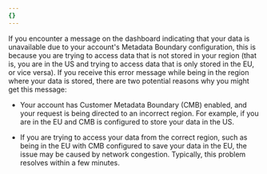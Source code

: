 ```yaml
---
{}
---
```


If you encounter a message on the dashboard indicating that your data is unavailable due to your account's Metadata Boundary configuration, this is because you are trying to access data that is not stored in your region (that is, you are in the US and trying to access data that is only stored in the EU, or vice versa). If you receive this error message while being in the region where your data is stored, there are two potential reasons why you might get this message:

- Your account has Customer Metadata Boundary (CMB) enabled, and your request is being directed to an incorrect region. For example, if you are in the EU and CMB is configured to store your data in the US.

- If you are trying to access your data from the correct region, such as being in the EU with CMB configured to save your data in the EU, the issue may be caused by network congestion. Typically, this problem resolves within a few minutes.

